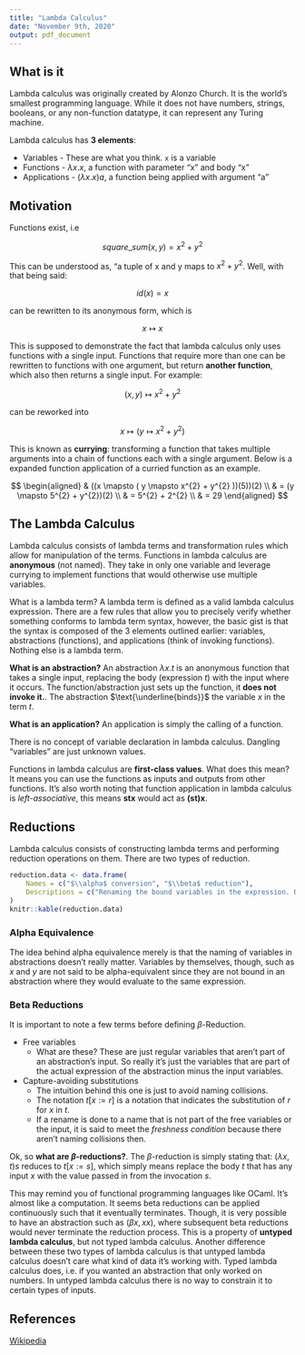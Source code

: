 ```yaml
---
title: "Lambda Calculus"
date: "November 9th, 2020"
output: pdf_document
---
```


## What is it

Lambda calculus was originally created by Alonzo Church. It is the world's smallest programming language. While it does not have numbers, strings, booleans, or any non-function datatype, it can represent any Turing machine.

Lambda calculus has **3 elements**:

* Variables - These are what you think. $\texttt{x}$ is a variable
* Functions - $\lambda x.x$, a function with parameter "x" and body "x"
* Applications - $(\lambda x.x)a$, a function being applied with argument "a"

## Motivation

Functions exist, i.e

$$
square\_sum(x, y) = x^{2} + y^{2}
$$

This can be understood as, "a tuple of x and y maps to $x^{2} + y^{2}$. Well, with that being said:

$$
id(x) = x
$$

can be rewritten to its anonymous form, which is

$$
x \mapsto x
$$

This is supposed to demonstrate the fact that lambda calculus only uses functions with a single input. Functions that require more than one can be rewritten to functions with one argument, but return **another function**, which also then returns a single input. For example:

$$
(x, y) \mapsto x^{2} + y^{2}
$$

can be reworked into

$$
x \mapsto ( y \mapsto x^{2} + y^{2} )
$$

This is known as **currying**: transforming a function that takes multiple arguments into a chain of functions each with a single argument. Below is a expanded function application of a curried function as an example.

$$
\begin{aligned}
& ((x \mapsto ( y \mapsto x^{2} + y^{2} ))(5))(2) \\
& = (y \mapsto 5^{2} + y^{2})(2) \\
& = 5^{2} + 2^{2} \\
& = 29
\end{aligned}
$$

## The Lambda Calculus

Lambda calculus consists of lambda terms and transformation rules which allow for manipulation of the terms. Functions in lambda calculus are **anonymous** (not named). They take in only one variable and leverage currying to implement functions that would otherwise use multiple variables.

What is a lambda term? A lambda term is defined as a valid lambda calculus expression. There are a few rules that allow you to precisely verify whether something conforms to lambda term syntax, however, the basic gist is that the syntax is composed of the 3 elements outlined earlier: variables, abstractions (functions), and applications (think of invoking functions). Nothing else is a lambda term.

**What is an abstraction?** An abstraction $\lambda x.t$ is an anonymous function that takes a single input, replacing the body (expression $t$) with the input where it occurs. The function/abstraction just sets up the function, it **does not invoke it.**. The abstraction $\text{\underline{binds}}$ the variable $x$ in the term $t$.

**What is an application?** An application is simply the calling of a function.

There is no concept of variable declaration in lambda calculus. Dangling "variables" are just unknown values.

Functions in lambda calculus are **first-class values**. What does this mean? It means you can use the functions as inputs and outputs from other functions. It's also worth noting that function application in lambda calculus is *left-associative*, this means **stx** would act as **(st)x**.

## Reductions

Lambda calculus consists of constructing lambda terms and performing reduction operations on them. There are two types of reduction.

```r
reduction.data <- data.frame(
    Names = c("$\\alpha$ conversion", "$\\beta$ reduction"),
    Descriptions = c("Renaming the bound variables in the expression. Used to avoid naming collisions", "Replacing the bound variables with the argument expression in the body of the abstraction.")
)
knitr::kable(reduction.data)
```

### Alpha Equivalence

The idea behind alpha equivalence merely is that the naming of variables in abstractions doesn't really matter. Variables by themselves, though, such as *x* and *y* are not said to be alpha-equivalent since they are not bound in an abstraction where they would evaluate to the same expression.

### Beta Reductions

It is important to note a few terms before defining $\beta$-Reduction.

* Free variables
  * What are these? These are just regular variables that aren't part of an abstraction's input. So really it's just the variables that are part of the actual expression of the abstraction minus the input variables.
* Capture-avoiding substitutions
  * The intuition behind this one is just to avoid naming collisions.
  * The notation $t[x := r]$ is a notation that indicates the substitution of $r$ for $x$ in $t$.
  * If a rename is done to a name that is not part of the free variables or the input, it is said to meet the *freshness condition* because there aren't naming collisions then.

Ok, so **what are $\beta$-reductions?**. The $\beta$-reduction is simply stating that: $(\lambda x, t)s$ reduces to $t[x := s]$, which simply means replace the body $t$ that has any input $x$ with the value passed in from the invocation $s$.

This may remind you of functional programming languages like OCaml. It's almost like a computation. It seems beta reductions can be applied continuously such that it eventually terminates. Though, it is very possible to have an abstraction such as $(\beta x, xx)$, where subsequent beta reductions would never terminate the reduction process. This is a property of **untyped lambda calculus**, but not typed lambda calculus. Another difference between these two types of lambda calculus is that untyped lambda calculus doesn't care what kind of data it's working with. Typed lambda calculus does, i.e. if you wanted an abstraction that only worked on numbers. In untyped lambda calculus there is no way to constrain it to certain types of inputs.

## References

[Wikipedia](https://en.wikipedia.org/wiki/Lambda_calculus)
